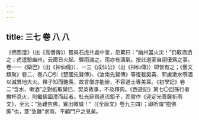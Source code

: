```yaml
---
---
---
```

title: 三七 卷 八 八
---




《佛圖澄》（出《高僧傳》）嘗與石虎共處中堂，忽驚曰：“幽州當火災！”仍取酒洒之；虎遣驗幽州，云爾日火起，驟雨滅之，雨亦有酒氣。按此道家自詡優爲之事，卷一一《欒巴》（出《神仙傳》）、一三《成仙公》（出《神仙傳》）即皆有之；《藝文類聚》卷二、卷八〇引《楚國先賢傳》、《汝南先賢傳》等復載樊英、郭慮漱水噀酒以滅異地大火。釋子知而艷羨，故言僧亦能辦，不容道士專美耳。《初學記》卷二“含水、嗽酒”之對祇取欒巴、樊英故事，不及釋典。《西遊記》第七〇回孫行者撇杯息火，則繼佛圖澄而起者。杜光庭爲道流鉅子，而嘗作《迎定光菩薩祈雨文》，至云：“急難告佛，實出微誠！”（《全唐文》卷九三四）；即所謂“抱佛脚”也，蓋“急難”求雨，不顧門户之見矣。